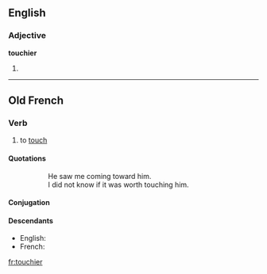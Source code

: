 ==English==

===Adjective===
'''touchier'''

# {{comparative of|[[touchy]]}}

----

==Old French==

===Verb===
{{infl|fro|verb}}

# {{transitive|lang=fro}} to [[touch]]

====Quotations====
{{cite-book|title=[[s:fr:Yvain ou le Chevalier au Lion|Yvain ou le Chevalier au Lion]]|author={{w|Christian of Troyes}}|year=circa 1170|passage=Qu'il me vit vers lui aprochier.<br>Je ne soi s'il me vaut '''touchier'''[.]}}
:::He saw me coming toward him.
:::I did not know if it was worth touching him.

====Conjugation====
{{fro-conj-ier|touch|avoir}}

====Descendants====
* English: {{l|en|touch|to touch}}
* French: {{l|fr|toucher}}

[[fr:touchier]]